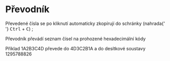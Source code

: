 # Převodník


<Callout type='info' emoji='ℹ️'>
  Převedené čísla se po kliknutí automaticky zkopírují do schránky (nahrada{' '}
  <kbd>Ctrl</kbd> + <kbd>C</kbd>)
</Callout>
;

Převodník převádí seznam čísel na prohozené hexadecimální kódy

Příklad 1A2B3C4D převede do 4D3C2B1A a do desítkové soustavy 1295788826

<Prevodnik />
